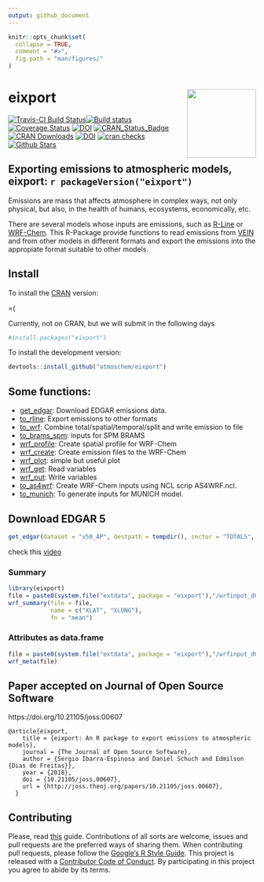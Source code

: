 ```yaml
---
output: github_document
---
```


<!-- README.md is generated from README.Rmd. Please edit that file -->

```r
knitr::opts_chunk$set(
  collapse = TRUE,
  comment = "#>",
  fig.path = "man/figures/"
)
```

# eixport <img src="man/figures/logo.png" align="right" alt="" width="140" />

[![Travis-CI Build Status](https://travis-ci.org/atmoschem/eixport.svg?branch=master)](https://travis-ci.org/atmoschem/eixport)[![Build status](https://ci.appveyor.com/api/projects/status/frk36kmayf8yff70?svg=true)](https://ci.appveyor.com/project/Schuch666/eixport)
[![Coverage Status](https://img.shields.io/codecov/c/github/atmoschem/eixport/master.svg)](https://codecov.io/github/atmoschem/eixport?branch=master)
[![DOI](https://zenodo.org/badge/106145968.svg)](https://zenodo.org/badge/latestdoi/106145968)
[![CRAN_Status_Badge](http://www.r-pkg.org/badges/version/eixport)](http://cran.r-project.org/web/packages/eixport) 
[![CRAN Downloads](http://cranlogs.r-pkg.org/badges/grand-total/eixport?color=orange)](http://cran.r-project.org/package=eixport)
[![DOI](http://joss.theoj.org/papers/10.21105/joss.00607/status.svg)](https://doi.org/10.21105/joss.00607)
[![cran checks](https://cranchecks.info/badges/worst/eixport)](https://cran.r-project.org/web/checks/check_results_eixport.html)
[![Github Stars](https://img.shields.io/github/stars/atmoschem/eixport.svg?style=social&label=Github)](https://github.com/atmoschem/eixport)


## Exporting emissions to atmospheric models, eixport: `r packageVersion("eixport")`

Emissions are mass that affects atmosphere in complex ways, not only physical, but also, in the health of humans, ecosystems, economically, etc.

There are several models whose inputs are emissions, such as [R-Line](https://www.cmascenter.org/r-line/) or [WRF-Chem](https://ruc.noaa.gov/wrf/wrf-chem/). 
This R-Package provide functions to read emissions from [VEIN](https://github.com/ibarraespinosa/vein) and from other models 
in different formats and export the emissions into the appropiate format suitable to other models.


## Install

To install the [CRAN](https://CRAN.R-project.org/package=eixport) version:

=(

Currently, not on CRAN, but we will submit in the following days

```r
#install.packages("eixport")
```

To install the development version:

```r
devtools::install_github("atmoschem/eixport")
```

## Some functions:

- [get_edgar](https://atmoschem.github.io/eixport/reference/get_edgar.html): Download EDGAR emissions data.
- [to_rline](https://atmoschem.github.io/eixport/reference/to_rline.html): Export emissions to other formats
- [to_wrf](https://atmoschem.github.io/eixport/reference/to_wrf.html):	Combine total/spatial/temporal/split and write emission to file
- [to_brams_spm](https://atmoschem.github.io/eixport/reference/to_brams_spm.html):	inputs for SPM BRAMS
- [wrf_profile](https://atmoschem.github.io/eixport/reference/wrf_profile.html): Create spatial profile for WRF-Chem
- [wrf_create](https://atmoschem.github.io/eixport/reference/wrf_create.html):	Create emission files to the WRF-Chem
- [wrf_plot](https://atmoschem.github.io/eixport/reference/wrf_plot.html): simple but useful plot
- [wrf_get](https://atmoschem.github.io/eixport/reference/wrf_get.html):	Read variables
- [wrf_put](https://atmoschem.github.io/eixport/reference/wrf_put.html):	Write variables
- [to_as4wrf](https://atmoschem.github.io/eixport/reference/to_as4wrf.html): Create WRF-Chem inputs using NCL scrip AS4WRF.ncl.
- [to_munich](https://atmoschem.github.io/eixport/reference/to_munich.html): To generate inputs for
MUNICH model.

## Download EDGAR 5

```r
get_edgar(dataset = "v50_AP", destpath = tempdir(), sector = "TOTALS", year = 2014)
```

check this [video](https://www.youtube.com/embed/gXt3hOlpYts)


### Summary
```r
library(eixport)
file = paste0(system.file("extdata", package = "eixport"),"/wrfinput_d02")
wrf_summary(file = file,
            name = c("XLAT", "XLONG"),
            fn = "mean")

```

### Attributes as data.frame

```r
file = paste0(system.file("extdata", package = "eixport"),"/wrfinput_d02")
wrf_meta(file)
```


## Paper accepted on Journal of Open Source Software

https://doi.org/10.21105/joss.00607

```
@article{eixport,
    title = {eixport: An R package to export emissions to atmospheric models},
    journal = {The Journal of Open Source Software},
    author = {Sergio Ibarra-Espinosa and Daniel Schuch and Edmilson {Dias de Freitas}},
    year = {2018},
    doi = {10.21105/joss.00607},
    url = {http://joss.theoj.org/papers/10.21105/joss.00607},
  }
```


## Contributing

Please, read [this](https://github.com/atmoschem/eixport/blob/master/CONTRIBUTING.md) guide.
Contributions of all sorts are welcome, issues and pull requests are the preferred ways of sharing them.
When contributing pull requests, please follow the [Google's R Style Guide](https://google.github.io/styleguide/Rguide.xml).
This project is released with a [Contributor Code of Conduct](https://github.com/atmoschem/eixport/blob/master/CODE_OF_CONDUCT.md). By participating in this project you agree to abide by its terms.
